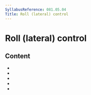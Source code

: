 ```yaml
---
SyllabusReference: 081.05.04
Title: Roll (lateral) control
---
```


# Roll (lateral) control

## Content

- <Link href="081.05.04.01" />
- <Link href="081.05.04.02" />
- <Link href="081.05.04.03" />
- <Link href="081.05.04.04" />
- <Link href="081.05.04.05" />
